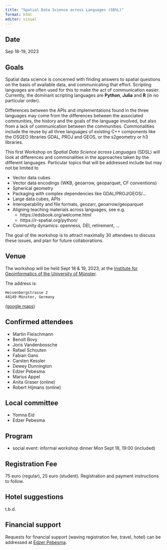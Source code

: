 ```yaml
---
title: "Spatial Data Science across Languages (SDSL)"
format: html
editor: visual
---
```


## Date
Sep 18-19, 2023

## Goals

Spatial data science is concerned with finding answers to spatial
questions on the basis of available data, and communicating that
effort. Scripting languages are often used for this to make the
act of communication easier. Currently, the dominant scripting
languages are **Python**, **Julia** and **R** (in no particular
order). 

Differences between the APIs and implementations found in the three
languages may come from the differences between the associated
communities, the history and the goals of the language involved,
but also from a lack of communication between the communities.
Commonalities include the reuse by all three languages of existing
C++ components like the OSGEO libraries GDAL, PROJ and GEOS, or the
s2geometry or h3 libraries. 

This first Workshop on _Spatial Data Science across Languages_
(SDSL) will look at differences and commonalities in the approaches
taken by the different languages.  Particular topics that will be
addressed include but may not be limited to

* Vector data cubes
* Vector data encodings (WKB, geoarrow, geoparquet, CF conventions)
* Spherical geometry
* Packaging with complex dependencies like GDAL/PROJ/GEOS/…
* Large data cubes, APIs
* Interoperability and file formats, geozarr, geoarrow/geoparquet
* Aligning teaching materials across languages, see e.g.
    * https://edsbook.org/welcome.html
    * https://r-spatial.org/python/
* Community dynamics: openness, DEI, retirement, …

The goal of the workshop is to attract maximally 30 attendees to
discuss these issues, and plan for future collaborations.

## Venue

The workshop will be held Sept 18 & 19, 2023, at the
[Institute for Geoinformatics of the University of
Münster](https://ifgi.uni-muenster.de/en).

The address is: 

```
Heisenbergstrasse 2
48149 Münster, Germany
```
([google maps](https://goo.gl/maps/o4XRcakq37y8cjJX8))

## Confirmed attendees

* Martin Fleischmann
* Benoît Bovy 
* Joris Vandenbossche
* Rafael Schouten
* Fabian Gans
* Carsten Kessler
* Dewey Dunnington
* Edzer Pebesma
* Marius Appel
* Anita Graser (online)
* Robert Hijmans (online)

## Local committee

* Yomna Eid
* Edzer Pebesma

## Program

* social event: informal workshop dinner Mon Sept 18, 19:00 (included)

## Registration Fee

75 euro (regular), 25 euro (student). Registration and payment instructions to follow. 

## Hotel suggestions

t.b.d.

## Financial support

Requests for financial support (waving registration fee, travel, hotel) can be addressed at
[Edzer Pebesma](mailto:edzer.pebesma@uni-muenster.de).

